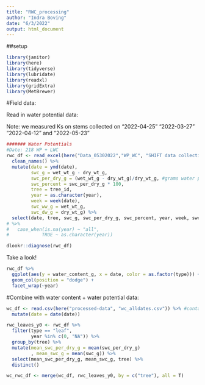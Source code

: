 ```yaml
---
title: "RWC_processing"
author: "Indra Boving"
date: "6/3/2022"
output: html_document
---
```


##setup

```r
library(janitor)
library(here)
library(tidyverse)
library(lubridate)
library(readxl)
library(gridExtra)
library(MetBrewer)
```

#Field data: 

Read in water potential data:

Note: we measured Ks on stems collected on "2022-04-25" "2022-03-27" "2022-04-12" and "2022-05-23"

```r
####### Water Potentials 
#Date: 218 WP + LWC
rwc_df <- read_excel(here("Data_05302022","WP_WC", "SHIFT data collection 2022.xlsx"), sheet="RWC DATA", skip=0, na = "NA") %>% 
  clean_names() %>% 
  mutate(date = ymd(date), 
         swc_g = wet_wt_g - dry_wt_g,
         swc_per_dry_g = (wet_wt_g - dry_wt_g)/dry_wt_g, #grams water per gram dry weight
         swc_percent = swc_per_dry_g * 100, 
         tree = tree_id, 
         year = as.character(year), 
         week = week(date), 
         swc_ww_g = wet_wt_g, 
         swc_dw_g = dry_wt_g) %>% 
  select(date, tree, swc_g, swc_per_dry_g, swc_percent, year, week, swc_ww_g, swc_dw_g, type)
# %>% 
#   case_when(is.na(year) ~ "all", 
#            TRUE ~ as.character(year))

dlookr::diagnose(rwc_df)
```

Take a look! 

```r
rwc_df %>% 
  ggplot(aes(y = water_content_g, x = date, color = as.factor(type))) +
  geom_col(position = "dodge") +
  facet_wrap(~year) 
```

#Combine with water content + water potential data: 

```r
wc_df <- read.csv(here("processed-data", "wc_alldates.csv")) %>% #contains LWC and WP data
  mutate(date = date(date))

rwc_leaves_y0 <- rwc_df %>% 
  filter(type == "leaf", 
         year %in% c(0, "NA")) %>% 
  group_by(tree) %>% 
  mutate(mean_swc_per_dry_g = mean(swc_per_dry_g)
         , mean_swc_g = mean(swc_g)) %>% 
  select(mean_swc_per_dry_g, mean_swc_g, tree) %>% 
  distinct()

wc_rwc_df <- merge(wc_df, rwc_leaves_y0, by = c("tree"), all = T)
```


